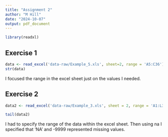 ---
title: "Assignment 2"
author: "M Hill"
date: "2024-10-07"
output: pdf_document
---

```{r setup, include=FALSE}
library(readxl)
```

## Exercise 1
```{r}
data <- read_excel('data-raw/Example_5.xls', sheet=2, range = 'A5:C36')
str(data)
```
I focused the range in the excel sheet just on the values I needed.

## Exercise 2
```{r}
data2 <- read_excel('data-raw/Example_3.xls', sheet = 2, range = 'A1:L34', na = c('NA', -9999))

tail(data2)
```
I had to specify the range of the data within the excel sheet. Then using na I specified that 'NA' and -9999 represented missing values.



